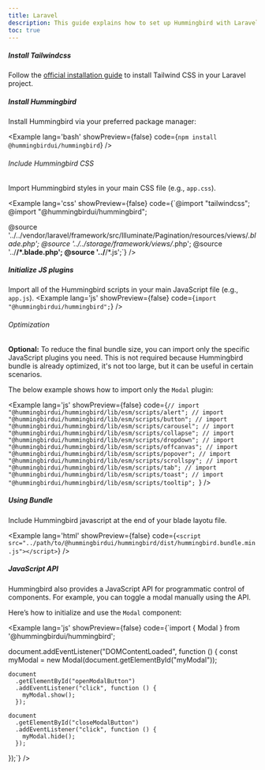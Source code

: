 ```yaml
---
title: Laravel
description: This guide explains how to set up Hummingbird with Laravel using Tailwind CSS. It covers project setup, configuration, and usage so you can quickly build and style components in your Laravel app.
toc: true
---
```


##### Install Tailwindcss

Follow the <a href="https://tailwindcss.com/docs/installation/framework-guides/laravel" target="_blank" rel="noopener noreferrer">official installation guide</a> to install Tailwind CSS in your Laravel project.

##### Install Hummingbird

Install Hummingbird via your preferred package manager:

<Example lang='bash' showPreview={false} code={`npm install @hummingbirdui/hummingbird`} />

###### Include Hummingbird CSS

Import Hummingbird styles in your main CSS file (e.g., `app.css`).

<Example lang='css' showPreview={false} 
  code={`@import "tailwindcss";
  @import "@hummingbirdui/hummingbird";

  @source '../../vendor/laravel/framework/src/Illuminate/Pagination/resources/views/*.blade.php';
  @source '../../storage/framework/views/*.php';
  @source '../**/*.blade.php';
  @source '../**/*.js';`} />

##### Initialize JS plugins

Import all of the Hummingbird scripts in your main JavaScript file (e.g., `app.js`).
<Example lang='js' showPreview={false}
  code={`import "@hummingbirdui/hummingbird";`} />


###### Optimization

**Optional:** To reduce the final bundle size, you can import only the specific JavaScript plugins you need. This is not required because Hummingbird bundle is already optimized, it's not too large, but it can be useful in certain scenarios.

The below example shows how to import only the `Modal` plugin:

<Example lang='js' showPreview={false} 
  code={`// import "@hummingbirdui/hummingbird/lib/esm/scripts/alert";
  // import "@hummingbirdui/hummingbird/lib/esm/scripts/button";
  // import "@hummingbirdui/hummingbird/lib/esm/scripts/carousel";
  // import "@hummingbirdui/hummingbird/lib/esm/scripts/collapse";
  // import "@hummingbirdui/hummingbird/lib/esm/scripts/dropdown";
  // import "@hummingbirdui/hummingbird/lib/esm/scripts/offcanvas";
  // import "@hummingbirdui/hummingbird/lib/esm/scripts/popover";
  // import "@hummingbirdui/hummingbird/lib/esm/scripts/scrollspy";
  // import "@hummingbirdui/hummingbird/lib/esm/scripts/tab";
  // import "@hummingbirdui/hummingbird/lib/esm/scripts/toast";
  // import "@hummingbirdui/hummingbird/lib/esm/scripts/tooltip";
`} />

##### Using Bundle

Include Hummingbird javascript at the end of your blade layotu file.

<Example lang='html' showPreview={false} 
  code={`<script src="../path/to/@hummingbirdui/hummingbird/dist/hummingbird.bundle.min.js"></script>`} />


##### JavaScript API

Hummingbird also provides a JavaScript API for programmatic control of components. For example, you can toggle a modal manually using the API.

Here’s how to initialize and use the `Modal` component:

<Example lang='js' showPreview={false} 
  code={`import { Modal } from '@hummingbirdui/hummingbird';
  
  document.addEventListener("DOMContentLoaded", function () {
    const myModal = new Modal(document.getElementById("myModal"));

    document
      .getElementById("openModalButton")
      .addEventListener("click", function () {
        myModal.show();
      });

    document
      .getElementById("closeModalButton")
      .addEventListener("click", function () {
        myModal.hide();
      });
  });`} />